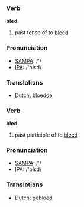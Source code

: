 === Verb ===

'''bled'''

# past tense of to [[bleed]]

=== Pronunciation ===
*[[w:SAMPA|SAMPA]]: /'/
*[[w:IPA|IPA]]: /'blεd/

=== Translations ===
*[[Dutch]]: [[bloedde]]

=== Verb ===

'''bled'''

# past participle of to [[bleed]]

=== Pronunciation ===
*[[w:SAMPA|SAMPA]]: /'/
*[[w:IPA|IPA]]: /'blεd/

=== Translations ===
*[[Dutch]]: [[gebloed]]
